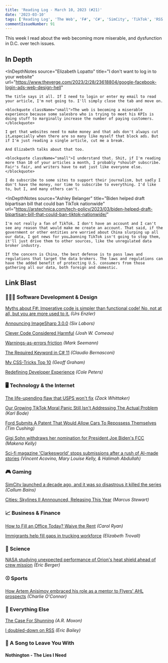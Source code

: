 ```yaml
---
title: 'Reading Log - March 10, 2023 (#21)'
date: '2023-03-10'
tags: ['Reading Log', 'The Web', 'F#', 'C#', 'SimCity', 'TikTok', 'RSS', 'Free Speech', 'CSS']
commentIssueNumber: 91
---
```


This week I read about the web becoming more miserable, and dysfunction in D.C. over tech issues.

## In Depth

<InDepthNotes
    source="Elizabeth Lopatto"
    title="I don't want to log in to your website"
    url="https://www.theverge.com/2023/2/28/23618804/google-facebook-login-ads-web-design-hell"
>
    The title says it all. If I need to login or enter my email to read your article, I'm not going to. I'll simply close the tab and move on.

    <blockquote className="small">The web is becoming a miserable experience because some salesbro who is trying to meet his KPIs is doing stuff to marginally increase the number of paying customers.</blockquote>

    I get that websites need to make money and that ads don't always cut it…especially when there are so many like myself that block ads. But if I'm just reading a single article, cut me a break.

    And Elizabeth talks about that too.

    <blockquote className="small">I understand that. Shit, if I'm reading more than 10 of your articles a month, I probably *should* subscribe. Fair's fair, and writers have to eat just like everyone else.</blockquote>

    I do subscribe to some sites to support their journalism, but sadly I don't have the money, nor time to subscribe to everything. I'd like to, but I, and many others can't.
</InDepthNotes>

<InDepthNotes
    source="Ashley Belanger"
    title="Biden helped draft bipartisan bill that could ban TikTok nationwide"
    url="https://arstechnica.com/tech-policy/2023/03/biden-helped-draft-bipartisan-bill-that-could-ban-tiktok-nationwide/"
>
    I'm not really a fan of TikTok. I don't have an account and I can't see any reason that would make me create an account. That said, if the government or other entities are worried about China slurping up all our data, I got news for you…banning TikTok isn't going to stop them, it'll just drive them to other sources, like the unregulated data broker industry.

    If the concern is China, the best defense is to pass laws and regulations that target the data brokers. The laws and regulations can have the added benefit of protecting U.S. consumers from those gathering all our data, both foreign and domestic.
</InDepthNotes>

## Link Blast

### 👨🏼‍💻 Software Development & Design

[Myths about F#: Imperative code is simpler than functional code! No, not at all, but you are more used to it.](https://www.planetgeek.ch/2023/03/01/myths-about-f-imperative-code-is-simpler-than-functional-code-no-not-at-all-but-you-are-more-used-to-it/) *(Urs Enzler)*

[Announcing ImageSharp 3.0.0](https://sixlabors.com/posts/announcing-imagesharp-300/) *(Six Labors)*

[Clever Code Considered Harmful](https://www.joshwcomeau.com/career/clever-code-considered-harmful/) *(Josh W. Comeau)*

[Warnings-as-errors friction](https://blog.ploeh.dk/2023/03/06/warnings-as-errors-friction/) *(Mark Seemann)*

[The Required Keyword in C# 11](https://www.claudiobernasconi.ch/2023/03/03/the-required-keyword-in-csharp-11/) *(Claudio Bernasconi)*

[My CSS-Tricks Top 10](https://geoffgraham.me/my-css-tricks-top-10/) *(Geoff Graham)*

[Redefining Developer Experience](https://begin.com/blog/posts/2023-02-28-redefining-developer-experience) *(Cole Peters)*

### 🖥 Technology & the Internet

[The life-upending flaw that USPS won't fix](https://techcrunch.com/2023/03/01/us-postal-service-change-of-address-fraud/) *(Zack Whittaker)*

[Our Growing TikTok Moral Panic Still Isn't Addressing The Actual Problem](https://www.techdirt.com/2023/03/01/our-growing-tiktok-moral-panic-still-isnt-addressing-the-actual-problem/) *(Karl Bode)*

[Ford Submits A Patent That Would Allow Cars To Repossess Themselves](https://www.techdirt.com/2023/03/06/ford-submits-a-patent-that-would-allow-cars-to-repossess-themselves/) *(Tim Cushing)*

[Gigi Sohn withdraws her nomination for President Joe Biden's FCC](https://www.theverge.com/2023/3/7/23629307/gigi-sohn-withdraws-fcc-commissioner-nomination) *(Makena Kelly)*

[Sci-fi magazine 'Clarkesworld' stops submissions after a rush of AI-made stories](https://www.npr.org/2023/02/24/1159286436/ai-chatbot-chatgpt-magazine-clarkesworld-artificial-intelligence) *(Vincent Acovino, Mary Louise Kelly, & Halimah Abdullah)*

### 🎮 Gaming

[SimCity launched a decade ago, and it was so disastrous it killed the series](https://www.pcgamer.com/simcity-launched-a-decade-ago-and-it-was-so-disastrous-it-killed-the-series/) *(Callum Bains)*

[Cities: Skylines II Annnounced, Releasing This Year](https://www.gameinformer.com/2023/03/06/cities-skylines-ii-annnounced-releasing-this-year) *(Marcus Stewart)*

### 📈 Business & Finance

[How to Fill an Office Today? Waive the Rent](https://www.wsj.com/articles/how-to-fill-an-office-today-waive-the-rent-6ff4f9ec) *(Carol Ryan)*

[Immigrants help fill gaps in trucking workforce](https://www.marketplace.org/2023/03/06/immigrants-help-fill-gaps-in-trucking-workforce/) *(Elizabeth Trovall)*

### 🔬 Science

[NASA studying unexpected performance of Orion's heat shield ahead of crew mission](https://arstechnica.com/science/2023/03/nasa-will-target-november-2024-to-send-astronauts-around-the-moon/) *(Eric Berger)*

### ⚾ Sports

[How Artem Anisimov embraced his role as a mentor to Flyers' AHL prospects](https://theathletic.com/4285101/2023/03/08/flyers-prospects-artem-anisimov-ahl/) *(Charlie O'Connor)*

### 🎒 Everything Else

[The Case For Shunning](https://armoxon.substack.com/p/the-case-for-shunning) *(A.R. Moxon)*

[I doubled-down on RSS](https://ericwbailey.website/published/i-doubled-down-on-rss/) *(Eric Bailey)*

### 🎵 A Song to Leave You With

#### Nothington - The Lies I Need

<YouTubeEmbed
    id="4sPZkQ8RPEw"
    title="Nothington - The Lies I Need"
/>

